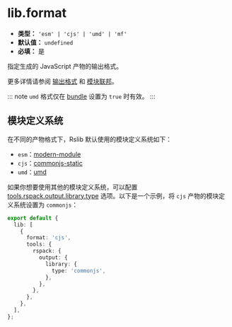 # lib.format

- **类型：** `'esm' | 'cjs' | 'umd' | 'mf'`
- **默认值：** `undefined`
- **必填：** 是

指定生成的 JavaScript 产物的输出格式。

更多详情请参阅 [输出格式](/guide/basic/output-format) 和 [模块联邦](/guide/advanced/module-federation)。

::: note
`umd` 格式仅在 [bundle](/config/lib/bundle) 设置为 `true` 时有效。
:::

## 模块定义系统

在不同的产物格式下，Rslib 默认使用的模块定义系统如下：

- `esm`：[modern-module](https://rspack.dev/zh/config/output#type-modern-module)
- `cjs`：[commonjs-static](https://rspack.dev/zh/config/output#type-commonjs-static)
- `umd`：[umd](https://rspack.dev/zh/config/output#type-umd)

如果你想要使用其他的模块定义系统，可以配置 [tools.rspack.output.library.type](https://rspack.dev/zh/config/output#outputlibrarytype) 选项。以下是一个示例，将 `cjs` 产物的模块定义系统设置为 `commonjs`：

```ts title="rslib.config.ts"
export default {
  lib: [
    {
      format: 'cjs',
      tools: {
        rspack: {
          output: {
            library: {
              type: 'commonjs',
            },
          },
        },
      },
    },
  ],
};
```
